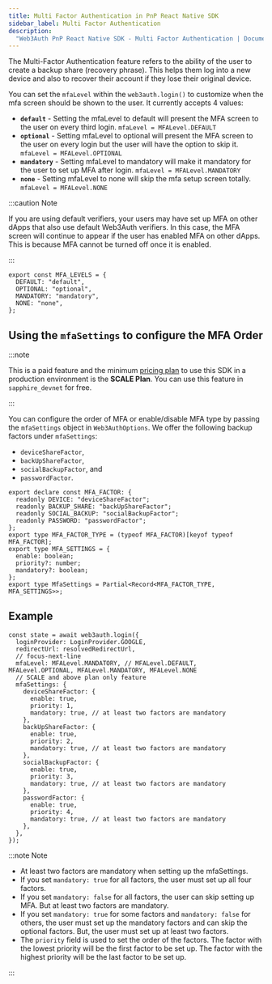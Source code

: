 ```yaml
---
title: Multi Factor Authentication in PnP React Native SDK
sidebar_label: Multi Factor Authentication
description:
  "Web3Auth PnP React Native SDK - Multi Factor Authentication | Documentation - Web3Auth"
---
```



The Multi-Factor Authentication feature refers to the ability of the user to create a backup share
(recovery phrase). This helps them log into a new device and also to recover their account if they
lose their original device.

<MFAMinimumPlan />

You can set the `mfaLevel` within the `web3auth.login()` to customize when the mfa screen should be
shown to the user. It currently accepts 4 values:

- **`default`** - Setting the mfaLevel to default will present the MFA screen to the user on every
  third login. `mfaLevel = MFALevel.DEFAULT`
- **`optional`** - Setting mfaLevel to optional will present the MFA screen to the user on every
  login but the user will have the option to skip it. `mfaLevel = MFALevel.OPTIONAL`
- **`mandatory`** - Setting mfaLevel to mandatory will make it mandatory for the user to set up MFA
  after login. `mfaLevel = MFALevel.MANDATORY`
- **`none`** - Setting mfaLevel to none will skip the mfa setup screen totally.
  `mfaLevel = MFALevel.NONE`

:::caution Note

If you are using default verifiers, your users may have set up MFA on other dApps that also use
default Web3Auth verifiers. In this case, the MFA screen will continue to appear if the user has
enabled MFA on other dApps. This is because MFA cannot be turned off once it is enabled.

:::

```tsx
export const MFA_LEVELS = {
  DEFAULT: "default",
  OPTIONAL: "optional",
  MANDATORY: "mandatory",
  NONE: "none",
};
```

## Using the `mfaSettings` to configure the MFA Order

:::note

This is a paid feature and the minimum [pricing plan](https://web3auth.io/pricing.html) to use this
SDK in a production environment is the **SCALE Plan**. You can use this feature in `sapphire_devnet`
for free.

:::

You can configure the order of MFA or enable/disable MFA type by passing the `mfaSettings` object in
`Web3AuthOptions`. We offer the following backup factors under `mfaSettings`:

- `deviceShareFactor`,
- `backUpShareFactor`,
- `socialBackupFactor`, and
- `passwordFactor`.

```tsx
export declare const MFA_FACTOR: {
  readonly DEVICE: "deviceShareFactor";
  readonly BACKUP_SHARE: "backUpShareFactor";
  readonly SOCIAL_BACKUP: "socialBackupFactor";
  readonly PASSWORD: "passwordFactor";
};
export type MFA_FACTOR_TYPE = (typeof MFA_FACTOR)[keyof typeof MFA_FACTOR];
export type MFA_SETTINGS = {
  enable: boolean;
  priority?: number;
  mandatory?: boolean;
};
export type MfaSettings = Partial<Record<MFA_FACTOR_TYPE, MFA_SETTINGS>>;
```

## Example

```tsx
const state = await web3auth.login({
  loginProvider: LoginProvider.GOOGLE,
  redirectUrl: resolvedRedirectUrl,
  // focus-next-line
  mfaLevel: MFALevel.MANDATORY, // MFALevel.DEFAULT, MFALevel.OPTIONAL, MFALevel.MANDATORY, MFALevel.NONE
  // SCALE and above plan only feature
  mfaSettings: {
    deviceShareFactor: {
      enable: true,
      priority: 1,
      mandatory: true, // at least two factors are mandatory
    },
    backUpShareFactor: {
      enable: true,
      priority: 2,
      mandatory: true, // at least two factors are mandatory
    },
    socialBackupFactor: {
      enable: true,
      priority: 3,
      mandatory: true, // at least two factors are mandatory
    },
    passwordFactor: {
      enable: true,
      priority: 4,
      mandatory: true, // at least two factors are mandatory
    },
  },
});
```

:::note Note

- At least two factors are mandatory when setting up the mfaSettings.
- If you set `mandatory: true` for all factors, the user must set up all four factors.
- If you set `mandatory: false` for all factors, the user can skip setting up MFA. But at least two
  factors are mandatory.
- If you set `mandatory: true` for some factors and `mandatory: false` for others, the user must set
  up the mandatory factors and can skip the optional factors. But, the user must set up at least two
  factors.
- The `priority` field is used to set the order of the factors. The factor with the lowest priority
  will be the first factor to be set up. The factor with the highest priority will be the last
  factor to be set up.

:::
